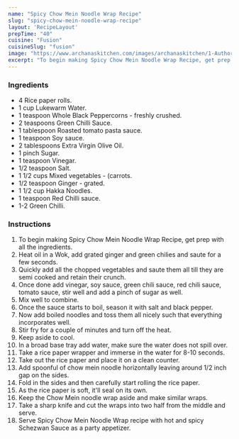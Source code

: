 ---
name: "Spicy Chow Mein Noodle Wrap Recipe"
slug: "spicy-chow-mein-noodle-wrap-recipe"
layout: 'RecipeLayout'
prepTime: "40"
cuisine: "Fusion"
cuisineSlug: "fusion"
image: "https://www.archanaskitchen.com/images/archanaskitchen/1-Author/Shaheen_Ali/SPICY_CHOW_MEIN_NOODLE_WRAP.jpg"
excerpt: "To begin making Spicy Chow Mein Noodle Wrap Recipe, get prep with all the ingredients"
---

### Ingredients

- 4 Rice paper rolls.
- 1 cup Lukewarm Water.
- 1 teaspoon Whole Black Peppercorns - freshly crushed.
- 2 teaspoons Green Chilli Sauce.
- 1 tablespoon Roasted tomato pasta sauce.
- 1 teaspoon Soy sauce.
- 2 tablespoons Extra Virgin Olive Oil.
- 1 pinch Sugar.
- 1 teaspoon Vinegar.
- 1/2 teaspoon Salt.
- 1 1/2 cups Mixed vegetables - (carrots.
- 1/2 teaspoon Ginger - grated.
- 1 1/2 cup Hakka Noodles.
- 1 teaspoon Red Chilli sauce.
- 1-2 Green Chilli.

### Instructions

1. To begin making Spicy Chow Mein Noodle Wrap Recipe, get prep with all the ingredients.
1. Heat oil in a Wok, add grated ginger and green chilies and saute for a few seconds.
1. Quickly add all the chopped vegetables and saute them all till they are semi cooked and retain their crunch.
1. Once done add vinegar, soy sauce, green chili sauce, red chili sauce, tomato sauce, stir well and add a pinch of sugar as well.
1. Mix well to combine.
1. Once the sauce starts to boil, season it with salt and black pepper.
1. Now add boiled noodles and toss them all nicely such that everything incorporates well.
1. Stir fry for a couple of minutes and turn off the heat.
1. Keep aside to cool.
1. In a broad base tray add water, make sure the water does not spill over.
1. Take a rice paper wrapper and immerse in the water for 8-10 seconds.
1. Take out the rice paper and place it on a clean counter.
1. Add spoonful of chow mein noodle horizontally leaving around 1/2 inch gap on the sides.
1. Fold in the sides and then carefully start rolling the rice paper.
1. As the rice paper is soft, it'll seal on its own.
1. Keep the Chow Mein noodle wrap aside and make similar wraps.
1. Take a sharp knife and cut the wraps into two half from the middle and serve.
1. Serve Spicy Chow Mein Noodle Wrap recipe with hot and spicy Schezwan Sauce as a party appetizer.
